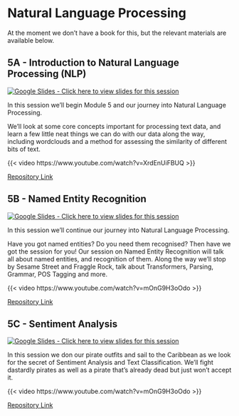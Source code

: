 # Natural Language Processing

At the moment we don't have a book for this, but the relevant materials are available below.

## 5A - Introduction to Natural Language Processing (NLP)

<a href="https://docs.google.com/presentation/d/15NWc3d84XusMmTHQdpIgfvD6LdUGfZwk7cLyLFt8158/edit?usp=sharing"><img src="https://img.shields.io/static/v1?label=Google+Slides&message=Click+here+to+view+the+slides+for+this+session&color=%23FBBC04&style=for-the-badge&logo=googleslides&logoColor=%23FBBC04" alt="Google Slides - Click here to view slides for this session"></a>

In this session we'll begin Module 5 and our journey into Natural Language Processing.

We'll look at some core concepts important for processing text data, and learn a few little neat things we can do with our data along the way, including wordclouds and a method for assessing the similarity of different bits of text.

{{< video https://www.youtube.com/watch?v=XrdEnUiFBUQ >}}

[Repository Link](https://github.com/hsma-programme/h6_5a_intro_to_nlp)

## 5B - Named Entity Recognition

<a href="https://docs.google.com/presentation/d/1--RLU2oi4huj0CqPASNCnHKSl9qaA8grcin42oWyxoc/edit?usp=sharing"><img src="https://img.shields.io/static/v1?label=Google+Slides&message=Click+here+to+view+the+slides+for+this+session&color=%23FBBC04&style=for-the-badge&logo=googleslides&logoColor=%23FBBC04" alt="Google Slides - Click here to view slides for this session"></a>

In this session we'll continue our journey into Natural Language Processing.

Have you got named entities?  Do you need them recognised?  Then have we got the session for you!  Our session on Named Entity Recognition will talk all about named entities, and recognition of them.  Along the way we'll stop by Sesame Street and Fraggle Rock, talk about Transformers, Parsing, Grammar, POS Tagging and more.

{{< video https://www.youtube.com/watch?v=mOnG9H3oOdo >}}

[Repository Link](https://github.com/hsma-programme/h6_5b_named_entity_recognition)

## 5C - Sentiment Analysis

<a href="https://docs.google.com/presentation/d/1k2gQkA6Qa0TKm47Hh6tM7heTpYh6w2wF27ImQC_BeXk/edit?usp=sharing"><img src="https://img.shields.io/static/v1?label=Google+Slides&message=Click+here+to+view+the+slides+for+this+session&color=%23FBBC04&style=for-the-badge&logo=googleslides&logoColor=%23FBBC04" alt="Google Slides - Click here to view slides for this session"></a>

In this session we don our pirate outfits and sail to the Caribbean as we look for the secret of Sentiment Analysis and Text Classification.  We'll fight dastardly pirates as well as a pirate that's already dead but just won't accept it.

{{< video https://www.youtube.com/watch?v=mOnG9H3oOdo >}}

[Repository Link](https://github.com/hsma-programme/h6_5c_sentiment_analysis)

